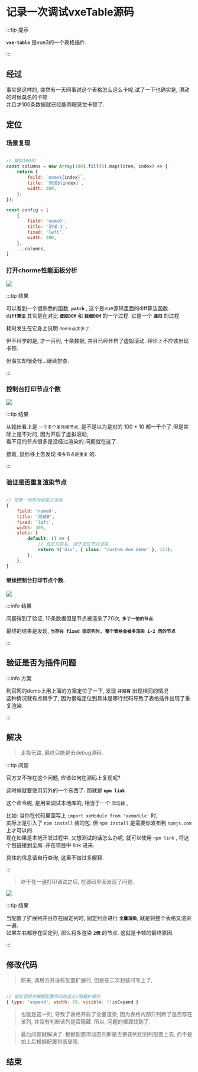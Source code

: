 
# 记录一次调试vxeTable源码

:::tip 提示

**`vxe-table`** 是vue3的一个表格插件.

:::

## 经过

事实是这样的, 突然有一天同事说这个表格怎么这么卡呢.试了一下也确实是, 滑动的时候莫名的卡顿  
并且才100条数据就已经能肉眼感觉卡顿了.

## 定位

### 场景复现

```jsx pure

// 模拟100列
const columns = new Array(100).fill(0).map((item, index) => {
    return {
        feild: `name${index}`,
        title: `测试${index}`,
        width: 300,
    };
});

const config = [
    {
        field: 'name0',
        title: '测试-1',
        fixed: 'left',
        width: 300,
    },
    ...columns,
]


```

### 打开chorme性能面板分析


<img src={img1} />  

:::tip 结果

可以看到一个很熟悉的函数, **`patch`** , 这个是vue源码里面的diff算法函数.  
**`diff算法`** 其实是在对比 **`虚拟DOM`** 和 **`挂载DOM`** 的一个过程.
它是一个 **`递归`** 的过程.  

耗时发生在它身上说明 `dom节点太多了`.  

但不科学的是, 才一百列, 十条数据, 并且已经开启了虚拟滚动. 理论上不应该出现卡顿.  

但事实却很奇怪...继续排查.

:::

### 控制台打印节点个数

<img src={img2} />

:::tip 结果

从输出看上是 `一千多个单元格节点`, 是不是以为是对的 100 * 10 都一千个了.但是实际上是不对的, 因为开启了虚拟滚动,   
看不见的节点很多是没经过渲染的.问题就在这了.  

接着, 鼠标移上去发现 `很多节点是重复` 的.

:::

### 验证是否重复渲染节点

```jsx pure

// 把第一列改为自定义渲染
{
    field: 'name0',
    title: '测试0',
    fixed: 'left',
    width: 300,
    slots: {
        default: () => {
            // 自定义类名, 用于定位节点渲染. 
            return h('div', { class: 'custom_dom_demo' }, 123);
        },
    },
}


```

#### 继续控制台打印节点个数.

<img src={img3} />

:::info 结果

问题得到了验证, 10条数据但是节点被渲染了20次, **`多了一倍的节点`**.

最终的结果是发现, **`当存在 fixed 固定列时, 整个表格会被多渲染 1-2 倍的节点`**

:::

## 验证是否为插件问题

:::info 方案

到官网的demo上用上面的方案定位了一下, 发现 **`并没有`** 出现相同的情况  
这种情况就有点棘手了, 因为很难定位到具体是哪行代码导致了表格插件出现了重复渲染.

:::

## 解决

> 走投无路, 最终只能是去debug源码.

:::tip 问题

官方又不存在这个问题, 应该如何在源码上复现呢?  

这时候就要使用另外的一个东西了. 那就是 **`npm link`**  

这个命令呢, 是用来调试本地库的, 相当于一个 `软连接` ,

比如: 当你在代码里面写上 `import xxModule from 'xxmodule'` 时,  
实际上是引入了 `npm install` 装的包. 但 `npm install` 是需要你发布到 `npmjs.com` 上才可以的.  
现在如果是本地开发过程中, 又想测试的话怎么办呢, 就可以使用 `npm link` , 将这个包链接到全局. 并在项目中 link 进来.  

具体的信息请自行查询, 这里不做过多解释.

:::

> 终于在一通打印调试之后, 在源码里面发现了问题.

<img src={img4} />

:::tip 结果

当配置了扩展列并且存在固定列时, 固定列会进行 **`全量渲染`**, 就是将整个表格又渲染一遍.  
如果左右都存在固定列, 那么将多渲染 **`2倍`** 的节点. 这就是卡顿的最终原因.

:::

## 修改代码

> 原来, 调用方并没有配置扩展行, 但是在二次封装时写上了, 

```jsx pure

// 留给调用方根据配置项动态显示/隐藏扩展列
{ type: 'expand', width: 50, visible: !!isExpand }

```

> 也就是这一列, 导致了表格开启了全量渲染, 因为表格内部只判断了是否存在该列, 并没有判断该列是否隐藏.
> 所以, 问题的根源找到了.

> 最后问题就解决了. 根据配置项动态判断是否把该列加到列配置上去, 而不是加上后根据配置判断显隐.

## 结束
